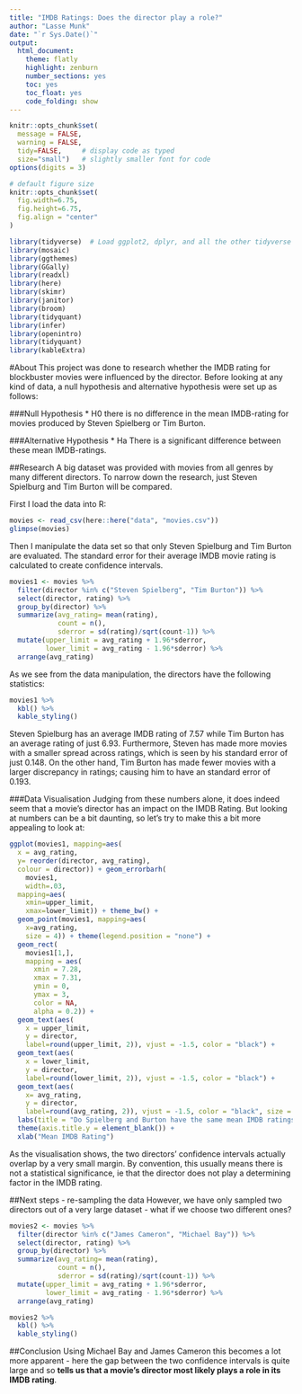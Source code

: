 ```yaml
---
title: "IMDB Ratings: Does the director play a role?"
author: "Lasse Munk"
date: "`r Sys.Date()`"
output:
  html_document:
    theme: flatly
    highlight: zenburn
    number_sections: yes
    toc: yes
    toc_float: yes
    code_folding: show
---
```



```r
knitr::opts_chunk$set(
  message = FALSE, 
  warning = FALSE, 
  tidy=FALSE,     # display code as typed
  size="small")   # slightly smaller font for code
options(digits = 3)

# default figure size
knitr::opts_chunk$set(
  fig.width=6.75, 
  fig.height=6.75,
  fig.align = "center"
)
```


```r
library(tidyverse)  # Load ggplot2, dplyr, and all the other tidyverse packages
library(mosaic)
library(ggthemes)
library(GGally)
library(readxl)
library(here)
library(skimr)
library(janitor)
library(broom)
library(tidyquant)
library(infer)
library(openintro)
library(tidyquant)
library(kableExtra)
```
#About 
This project was done to research whether the IMDB rating for blockbuster movies were influenced by the director. Before looking at any kind of data, a null hypothesis and alternative hypothesis were set up as follows:

###Null Hypothesis
* H0 there is no difference in the mean IMDB-rating for movies produced by Steven Spielberg or Tim Burton. 

###Alternative Hypothesis
* Ha There is a significant difference between these mean IMDB-ratings.

##Research 
A big dataset was provided with movies from all genres by many different directors. To narrow down the research, just Steven Spielburg and Tim Burton will be compared. 

First I load the data into R: 

```r
movies <- read_csv(here::here("data", "movies.csv"))
glimpse(movies)
```

Then I manipulate the data set so that only Steven Spielburg and Tim Burton are evaluated. The standard error for their average IMDB movie rating is calculated to create confidence intervals. 

```r
movies1 <- movies %>% 
  filter(director %in% c("Steven Spielberg", "Tim Burton")) %>%
  select(director, rating) %>%
  group_by(director) %>%
  summarize(avg_rating= mean(rating), 
            count = n(),
            sderror = sd(rating)/sqrt(count-1)) %>%
  mutate(upper_limit = avg_rating + 1.96*sderror,
         lower_limit = avg_rating - 1.96*sderror) %>%
  arrange(avg_rating)
```

As we see from the data manipulation, the directors have the following statistics: 

```r
movies1 %>% 
  kbl() %>%
  kable_styling()
```
Steven Spielburg has an average IMDB rating of 7.57 while Tim Burton has an average rating of just 6.93. Furthermore, Steven has made more movies with a smaller spread across ratings, which is seen by his standard error of just 0.148. On the other hand, Tim Burton has made fewer movies with a larger discrepancy in ratings; causing him to have an standard error of 0.193. 

###Data Visualisation
Judging from these numbers alone, it does indeed seem that a movie's director has an impact on the IMDB Rating. But looking at numbers can be a bit daunting, so let's try to make this a bit more appealing to look at: 

```r
ggplot(movies1, mapping=aes(
  x = avg_rating,
  y= reorder(director, avg_rating), 
  colour = director)) + geom_errorbarh(
    movies1, 
    width=.03, 
  mapping=aes(
    xmin=upper_limit, 
    xmax=lower_limit)) + theme_bw() + 
  geom_point(movies1, mapping=aes(
    x=avg_rating, 
    size = 4)) + theme(legend.position = "none") + 
  geom_rect(
    movies1[1,], 
    mapping = aes(
      xmin = 7.28, 
      xmax = 7.31, 
      ymin = 0, 
      ymax = 3, 
      color = NA, 
      alpha = 0.2)) + 
  geom_text(aes(
    x = upper_limit, 
    y = director, 
    label=round(upper_limit, 2)), vjust = -1.5, color = "black") + 
  geom_text(aes(
    x = lower_limit, 
    y = director, 
    label=round(lower_limit, 2)), vjust = -1.5, color = "black") +
  geom_text(aes(
    x= avg_rating, 
    y = director, 
    label=round(avg_rating, 2)), vjust = -1.5, color = "black", size = 6) + 
  labs(title = "Do Spielberg and Burton have the same mean IMDB ratings?",            subtitle = "95% confidence intervals overlap") + 
  theme(axis.title.y = element_blank()) + 
  xlab("Mean IMDB Rating")
```
As the visualisation shows, the two directors' confidence intervals actually overlap by a very small margin. By convention, this usually means there is not a statistical significance, ie that the director does not play a determining factor in the IMDB rating. 

##Next steps - re-sampling the data
However, we have only sampled two directors out of a very large dataset - what if we choose two different ones? 

```r
movies2 <- movies %>% 
  filter(director %in% c("James Cameron", "Michael Bay")) %>%
  select(director, rating) %>%
  group_by(director) %>%
  summarize(avg_rating= mean(rating), 
            count = n(),
            sderror = sd(rating)/sqrt(count-1)) %>%
  mutate(upper_limit = avg_rating + 1.96*sderror,
         lower_limit = avg_rating - 1.96*sderror) %>%
  arrange(avg_rating)

movies2 %>%
  kbl() %>%
  kable_styling()
```
##Conclusion
Using Michael Bay and James Cameron this becomes a lot more apparent - here the gap between the two confidence intervals is quite large and so **tells us that a movie's director most likely plays a role in its IMDB rating**. 
